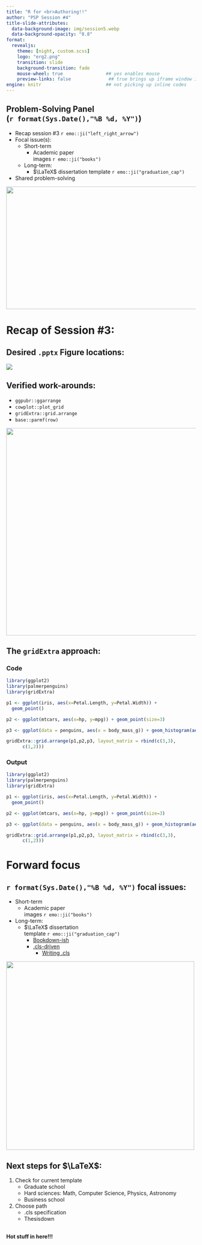 ```yaml
---
title: "R for <br>Authoring!!"
author: "PSP Session #4"
title-slide-attributes: 
  data-background-image: img/session5.webp
  data-background-opacity: "0.8"
format:
  revealjs:
    theme: [night, custom.scss]
    logo: "erg2.png"
    transition: slide
    background-transition: fade
    mouse-wheel: true                ## yes enables mouse
    preview-links: false              ## true brings up iframe window instead of "site"
engine: knitr                        ## not picking up inline codes
---
```


## Problem-Solving Panel <br>(`r format(Sys.Date(),"%B %d, %Y")`)

::: {layout="[80,20]"}
::: first-column
-   Recap session #3 `r emo::ji("left_right_arrow")`
-   Focal issue(s):
    -   Short-term
        -   Academic paper <br>images `r emo::ji("books")`
    -   Long-term:
        -   $\LaTeX$ dissertation template `r emo::ji("graduation_cap")`
-   Shared problem-solving
:::

::: second-column
:::
:::

![](img/titel3.PNG){.absolute top="190" right="0" width="550" height="325"}

# Recap of Session #3:

## Desired `.pptx` Figure locations:

![](img/desiredpptx.JPG)

## Verified work-arounds:

-   `ggpubr::ggarrange`
-   `cowplot::plot_grid`
-   `gridExtra::grid.arrange`
-   `base::parmf(row)`

![](https://media.giphy.com/media/9rifLrEnknU4Ko2LOV/giphy-downsized-large.gif){.absolute top="100" right="50" height="550"}

## The `gridExtra` approach:

::: panel-tabset
### Code

```r
library(ggplot2)
library(palmerpenguins)
library(gridExtra)

p1 <- ggplot(iris, aes(x=Petal.Length, y=Petal.Width)) +
  geom_point()

p2 <- ggplot(mtcars, aes(x=hp, y=mpg)) + geom_point(size=3)

p3 <- ggplot(data = penguins, aes(x = body_mass_g)) + geom_histogram(aes(fill = species), alpha = 0.5, position = "identity") + scale_fill_manual(values = c("darkorange","purple","cyan4")) + labs(x = "Body mass (g)", y = "Frequency", title = "Penguin body mass") 

gridExtra::grid.arrange(p1,p2,p3, layout_matrix = rbind(c(3,3),
      c(1,2)))
```

### Output

```r
library(ggplot2)
library(palmerpenguins)
library(gridExtra)

p1 <- ggplot(iris, aes(x=Petal.Length, y=Petal.Width)) +
  geom_point()

p2 <- ggplot(mtcars, aes(x=hp, y=mpg)) + geom_point(size=3)

p3 <- ggplot(data = penguins, aes(x = body_mass_g)) + geom_histogram(aes(fill = species), alpha = 0.5, position = "identity") + scale_fill_manual(values = c("darkorange","purple","cyan4")) + labs(x = "Body mass (g)", y = "Frequency", title = "Penguin body mass") 

gridExtra::grid.arrange(p1,p2,p3, layout_matrix = rbind(c(3,3),
      c(1,2)))
```
:::

# Forward focus

## `r format(Sys.Date(),"%B %d, %Y")` focal issues:

-   Short-term
    -   Academic paper <br>images `r emo::ji("books")`
-   Long-term:
    -   $\LaTeX$ dissertation <br>template `r emo::ji("graduation_cap")`
        -   [Bookdown-ish](https://github.com/ismayc/thesisdown)
        -   [.cls-driven](https://tysonbarrett.com/jekyll/update/2018/02/11/r_dissertation/)
            -   [Writing .cls](https://www.overleaf.com/learn/latex/Writing_your_own_class)

![](https://upload.wikimedia.org/wikipedia/commons/thumb/9/9c/Magnifying_glass_CC0.svg/1200px-Magnifying_glass_CC0.svg.png){.absolute bottom="50" right="0" height="500"}

## Next steps for $\LaTeX$:

1. Check for current template
    + Graduate school
    + Hard sciences: Math, Computer Science, Physics, Astronomy
    + Business school
2. Choose path
    + .cls specification
    + Thesisdown
    
##

:::{.callout-warning}
**Hot stuff in here!!!**
:::
